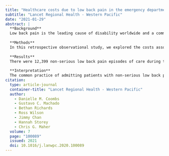 ```yaml
---
title: "Healthcare costs due to low back pain in the emergency department and inpatient setting in Sydney, Australia"
subtitle: "Lancet Regional Health - Western Pacific"
date: "2021-01-29"
abstract: |
  **Background**
  Low back pain is the leading cause of disability worldwide and a common presentation to emergency departments, often resulting in subsequent admissions to hospital. There have been several studies investigating the cost of low back pain to society, but few specific to the emergency department and inpatient setting, especially in Australia. The aim was to describe the cost of low back pain in Australian public hospital emergency departments, and inpatient settings, and explore healthcare costs associated with different care pathways.
  
  **Methods**
  In this retrospective observational study, we explored the costs associated with an episode of care for low back pain in adults that attended three emergency departments in Sydney between 1 July 2014 and 30 June 2019. Systematised Nomenclature of Medicine—Clinical Terms (SNOMED) diagnosis codes were used to identify episodes of care where the patients had been diagnosed with non-specific low back pain or lumbosacral radicular syndromes. Serious spinal pathologies were excluded. We determined the costs for different treatment pathways involving the ambulance service, emergency department and inpatient ward care. Hospital costs were adjusted for inflation to 2019 Australian dollars (AUD).
  
  **Results**
  There were 12,399 non-serious low back pain episodes of care during the study period. 4006 (32%) arrived by ambulance and 2067 (17%) were admitted for inpatient care. The total costs of inpatient and emergency department care across the 5-year period were AUD$36.7 million, with a mean of AUD$2959 per episode of care. The mean cost for a patient who had a non-ambulance presentation to the emergency department and was discharged was AUD$584. Patients presenting to the emergency department via ambulance and were discharged had a mean cost of AUD$1022. Patients who presented without the need of an ambulance and were admitted had a mean cost of $13,137. The most expensive care pathway was for patients arriving by ambulance with subsequent admission, with a mean cost of AUD$14,949.
  
  **Interpretation**
  The common practice of admitting patients with non-serious low back pain for inpatient care comes at great cost to the healthcare system. In a resource constrained environment, our data highlights the economic need to implement innovative, evidence-based strategies to reduce the inpatient management of these patients.
citation: 
  type: article-journal
  container-title: "Lancet Regional Health - Western Pacific"
  author:
    - Danielle M. Coombs
    - Gustavo C. Machado
    - Bethan Richards
    - Ross Wilson
    - Jimmy Chan
    - Hannah Storey
    - Chris G. Maher
  volume: 7
  page: "100089"
  issued: 2021
  doi: 10.1016/j.lanwpc.2020.100089
---
```

